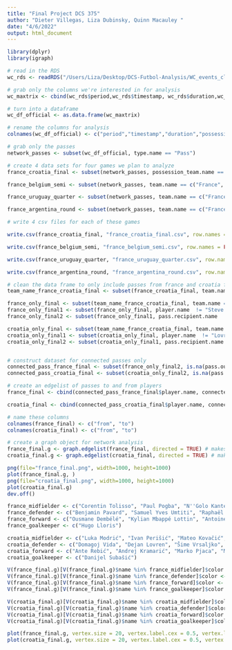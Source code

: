 ```yaml
---
title: "Final Project DCS 375"
author: "Dieter Villegas, Liza Dubinsky, Quinn Macauley "
date: "4/6/2022"
output: html_document
---
```



```r
library(dplyr)
library(igraph) 
```


```r

# read in the RDS
wc_rds <- readRDS("/Users/Liza/Desktop/DCS-Futbol-Analysis/WC_events_clean.RDS")

# grab only the columns we're interested in for analysis
wc_maxtrix <- cbind(wc_rds$period,wc_rds$timestamp, wc_rds$duration,wc_rds$possession_team.name,wc_rds$type.name,wc_rds$player.name,wc_rds$team.name,wc_rds$pass.length,wc_rds$pass.recipient.name,wc_rds$pass.outcome.name,wc_rds$ball_receipt.outcome.name,wc_rds$match_id,wc_rds$location.x,wc_rds$location.y,wc_rds$pass.end_location.x,wc_rds$pass.end_location.y)

# turn into a dataframe
wc_df_official <- as.data.frame(wc_maxtrix)

# rename the columns for analysis
colnames(wc_df_official) <- c("period","timestamp","duration","possession_team.name","type.name","player.name","team.name","pass.length","pass.recipient.name","pass.outcome.name","ball_receipt.outcome.name","match_id","location.x","location.y","pass.end_location.x","pass.end_location.y")

# grab only the passes
network_passes <- subset(wc_df_official, type.name == "Pass")

# create 4 data sets for four games we plan to analyze
france_croatia_final <- subset(network_passes, possession_team.name == c("France", "Croatia"))

france_belgium_semi <- subset(network_passes, team.name == c("France", "Belgium"))

france_uruguay_quarter <- subset(network_passes, team.name == c("France", "Uruguay"))

france_argentina_round <- subset(network_passes, team.name == c("France", "Argentina"))

# write 4 csv files for each of these games

write.csv(france_croatia_final, "france_croatia_final.csv", row.names = FALSE)

write.csv(france_belgium_semi, "france_belgium_semi.csv", row.names = FALSE)

write.csv(france_uruguay_quarter, "france_uruguay_quarter.csv", row.names = FALSE)

write.csv(france_argentina_round, "france_argentina_round.csv", row.names = FALSE)

```

```r

# clean the data frame to only include passes from france and croatia final
team_name_france_croatia_final <- subset(france_croatia_final, team.name == c("France", "Croatia"))

france_only_final <- subset(team_name_france_croatia_final, team.name == "France")
france_only_final1 <- subset(france_only_final, player.name  != "Steve Mandanda")
france_only_final2 <- subset(france_only_final1, pass.recipient.name  != "Steve Mandanda")

croatia_only_final <- subset(team_name_france_croatia_final, team.name == "Croatia")
croatia_only_final1 <- subset(croatia_only_final, player.name  != "Lovre Kalinić")
croatia_only_final2 <- subset(croatia_only_final1, pass.recipient.name  != "Lovre Kalinić")


# construct dataset for connected passes only 
connected_pass_france_final <- subset(france_only_final2, is.na(pass.outcome.name))
connected_pass_croatia_final <- subset(croatia_only_final2, is.na(pass.outcome.name))

# create an edgelist of passes to and from players
france_final <- cbind(connected_pass_france_final$player.name, connected_pass_france_final$pass.recipient.name)

croatia_final <- cbind(connected_pass_croatia_final$player.name, connected_pass_croatia_final$pass.recipient.name)

# name these columns
colnames(france_final) <- c("from", "to")
colnames(croatia_final) <- c("from", "to")

# create a graph object for network analysis
france_final.g <- graph.edgelist(france_final, directed = TRUE) # makes a graph object
croatia_final.g <- graph.edgelist(croatia_final, directed = TRUE) # makes a graph object

png(file="france_final.png", width=1000, height=1000)
plot(france_final.g, )
png(file="croatia_final.png", width=1000, height=1000)
plot(croatia_final.g)
dev.off()
```

```r

france_midfielder <- c("Corentin Tolisso", "Paul Pogba", "N''Golo Kanté", "Blaise Matuidi", "Steven N''Kemboanza Mike Christopher Nzonzi", "Thomas Lemar", "Florian Thauvin")
france_defender <- c("Benjamin Pavard", "Samuel Yves Umtiti", "Raphaël Varane", "Lucas Hernández Pi", "Presnel Kimpembe", "Djibril Sidibé", "Benjamin Mendy")
france_forward <- c("Ousmane Dembélé", "Kylian Mbappé Lottin", "Antoine Griezmann", "Nabil Fekir", "Olivier Giroud")
france_goalkeeper <- c("Hugo Lloris")
```

```r

croatia_midfielder <- c("Luka Modrić", "Ivan Perišić", "Mateo Kovačić", "Marcelo Brozović","Ivan Rakitić", "Milan Badelj", "Filip Bradarić")
croatia_defender <- c("Domagoj Vida", "Dejan Lovren", "Šime Vrsaljko", "Duje Ćaleta-Car", "Ivan Strinić", "Josip Pivarić", "Tin Jedvaj", "Vedran Ćorluka")
croatia_forward <- c("Ante Rebić", "Andrej Kramarić", "Marko Pjaca", "Mario Mandžukić")
croatia_goalkeeper <- c("Danijel Subašić")
```

```r
V(france_final.g)[V(france_final.g)$name %in% france_midfielder]$color <- "#440154"
V(france_final.g)[V(france_final.g)$name %in% france_defender]$color <-"#31688e"
V(france_final.g)[V(france_final.g)$name %in% france_forward]$color <- "#35b779"
V(france_final.g)[V(france_final.g)$name %in% france_goalkeeper]$color <- "#fde725"

V(croatia_final.g)[V(croatia_final.g)$name %in% croatia_midfielder]$color <- "#440154"
V(croatia_final.g)[V(croatia_final.g)$name %in% croatia_defender]$color <-"#31688e"
V(croatia_final.g)[V(croatia_final.g)$name %in% croatia_forward]$color <- "#35b779"
V(croatia_final.g)[V(croatia_final.g)$name %in% croatia_goalkeeper]$color <- "#fde725"
```


```r
plot(france_final.g, vertex.size = 20, vertex.label.cex = 0.5, vertex.label.color = "black")
plot(croatia_final.g, vertex.size = 20, vertex.label.cex = 0.5, vertex.label.color = "black")
```
